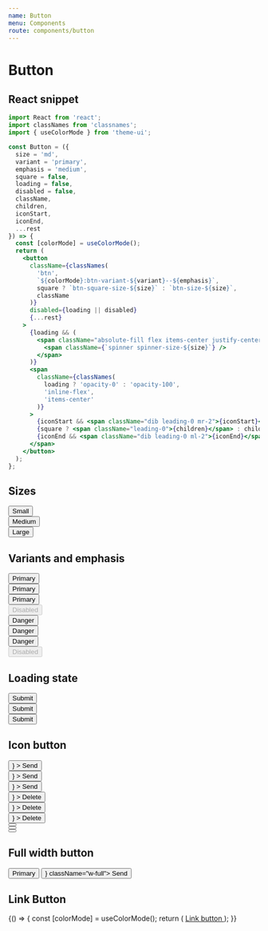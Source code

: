```yaml
---
name: Button
menu: Components
route: components/button
---
```


# Button


## React snippet

```jsx
import React from 'react';
import classNames from 'classnames';
import { useColorMode } from 'theme-ui';

const Button = ({
  size = 'md',
  variant = 'primary',
  emphasis = 'medium',
  square = false,
  loading = false,
  disabled = false,
  className,
  children,
  iconStart,
  iconEnd,
  ...rest
}) => {
  const [colorMode] = useColorMode();
  return (
    <button
      className={classNames(
        'btn',
        `${colorMode}:btn-variant-${variant}--${emphasis}`,
        square ? `btn-square-size-${size}` : `btn-size-${size}`,
        className
      )}
      disabled={loading || disabled}
      {...rest}
    >
      {loading && (
        <span className="absolute-fill flex items-center justify-center">
          <span className={`spinner spinner-size-${size}`} />
        </span>
      )}
      <span
        className={classNames(
          loading ? 'opacity-0' : 'opacity-100',
          'inline-flex',
          'items-center'
        )}
      >
        {iconStart && <span className="dib leading-0 mr-2">{iconStart}</span>}
        {square ? <span className="leading-0">{children}</span> : children}
        {iconEnd && <span className="dib leading-0 ml-2">{iconEnd}</span>}
      </span>
    </button>
  );
};
```

## Sizes

<Playground>
  <div className="mb-12">
    <div className="mb-4">
      <Button size="sm">Small</Button>
    </div>
    <div className="mb-4">
      <Button size="md">Medium</Button>
    </div>
    <div className="mb-4">
      <Button size="lg">Large</Button>
    </div>
  </div>
</Playground>

## Variants and emphasis

<Playground>
  <div className="flex flex-row -mh-4 mb-12">
    <div className="col col-auto ph-4">
      <div className="mb-4">
        <Button variant="primary" emphasis="low">
          Primary
        </Button>
      </div>
      <div className="mb-4">
        <Button variant="primary" emphasis="medium">
          Primary
        </Button>
      </div>
      <div className="mb-4">
        <Button variant="primary" emphasis="high">
          Primary
        </Button>
      </div>
      <div className="mb-4">
        <Button disabled variant="primary" emphasis="high">
          Disabled
        </Button>
      </div>
    </div>
    <div className="col col-auto ph-4">
      <div className="mb-4">
        <Button variant="danger" emphasis="low">
          Danger
        </Button>
      </div>
      <div className="mb-4">
        <Button variant="danger" emphasis="medium">
          Danger
        </Button>
      </div>
      <div className="mb-4">
        <Button variant="danger" emphasis="high">
          Danger
        </Button>
      </div>
      <div className="mb-4">
        <Button disabled variant="danger" emphasis="high">
          Disabled
        </Button>
      </div>
    </div>
  </div>
</Playground>

## Loading state

<Playground>
  <div className="mb-4">
    <Button size="sm" loading>
      Submit
    </Button>
  </div>
  <div className="mb-4">
    <Button size="md" loading>
      Submit
    </Button>
  </div>
  <div>
    <Button size="lg" loading>
      Submit
    </Button>
  </div>
</Playground>

## Icon button

<Playground>
  <div className="flex flex-row -mh-4 mb-12">
    <div className="col col-auto ph-4">
      <div className="mb-4">
        <Button
          size="sm"
          variant="primary"
          emphasis="low"
          iconEnd={<MdSend size={18} />}
        >
          Send
        </Button>
      </div>
      <div className="mb-4">
        <Button
          size="md"
          variant="primary"
          emphasis="medium"
          iconEnd={<MdSend size={18} />}
        >
          Send
        </Button>
      </div>
      <div className="mb-4">
        <Button
          size="lg"
          variant="primary"
          emphasis="high"
          iconEnd={<MdSend size={18} />}
        >
          Send
        </Button>
      </div>
    </div>
    <div className="col col-auto ph-4">
      <div className="mb-4">
        <Button
          size="sm"
          variant="danger"
          emphasis="low"
          iconStart={<MdDelete size={18} />}
        >
          Delete
        </Button>
      </div>
      <div className="mb-4">
        <Button
          size="md"
          variant="danger"
          emphasis="medium"
          iconStart={<MdDelete size={20} />}
        >
          Delete
        </Button>
      </div>
      <div className="mb-4">
        <Button
          size="lg"
          variant="danger"
          emphasis="high"
          iconStart={<MdDelete size={22} />}
        >
          Delete
        </Button>
      </div>
    </div>
    <div className="col col-auto ph-4">
      <div className="mb-4">
        <Button size="sm" variant="danger" emphasis="low" square>
          <MdDelete size={18} />
        </Button>
      </div>
      <div className="mb-4">
        <Button size="md" variant="danger" emphasis="medium" square>
          <MdDelete size={20} />
        </Button>
      </div>
      <div className="mb-4">
        <Button size="lg" variant="danger" emphasis="high" square>
          <MdDelete size={22} />
        </Button>
      </div>
    </div>
  </div>
</Playground>

## Full width button

<Playground>
  <Button className="w-full mb-4">Primary</Button>
  <Button iconEnd={<MdSend size={20} />} className="w-full">
    Send
  </Button>
</Playground>

## Link Button

<Playground>
  {() => {
    const [colorMode] = useColorMode();
    return (
      <a
        className={`btn btn-size-md ${colorMode}:btn-variant-primary--medium`}
        href="#"
      >
        Link button
      </a>
    );
  }}
</Playground>

